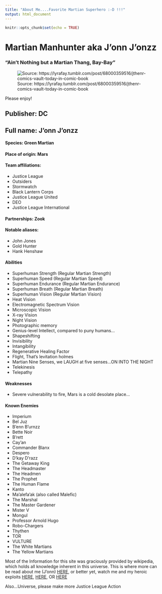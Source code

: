 ```yaml
---
title: "About Me....Favorite Martian Superhero :-D !!!"
output: html_document
---
```


```r
knitr::opts_chunk$set(echo = TRUE)
```

# Martian Manhunter aka J'onn J'onzz
### "Ain't Nothing but a Martian Thang, Bay-Bay"


![Source: https://lyrafay.tumblr.com/post/68000359516/jthenr-comics-vault-today-in-comic-book](imgs/jonjonz.jpg)


Please enjoy!

## Publisher: DC

## Full name:	J'onn J'onzz

#### Species:	Green Martian

#### Place of origin:	Mars

#### Team affiliations:	
- Justice League
- Outsiders
- Stormwatch
- Black Lantern Corps
- Justice League United
- DEO
- Justice League International

#### Partnerships:	Zook

#### Notable aliases:
- John Jones
- Gold Hunter
- Hank Henshaw

#### Abilities	
- Superhuman Strength (Regular Martian Strength)
- Superhuman Speed (Regular Martian Speed)
- Superhuman Endurance (Regular Martian Endurance)
- Superhuman Breath (Regular Martian Breath)
- Superhuman Vision (Regular Martian Vision)
- Heat Vision
- Electromagnetic Spectrum Vision
- Microscopic Vision
- X-ray Vision
- Night Vision
- Photographic memory
- Genius-level Intellect, compared to puny humans...
- Shapeshifting
- Invisibility
- Intangibility
- Regenerative Healing Factor
- Flight, That's levitation holmes
- Martian Nine Senses, we LAUGH at five senses...ON INTO THE NIGHT
- Telekinesis
- Telepathy

#### Weaknesses
- Severe vulnerability to fire, Mars is a cold desolate place...


#### Known Enemies
- Imperium 
- Bel Juz 
- B'enn B'urnzz
- Bette Noir
- B'rett
- Cay'an 
- Commander Blanx
- Despero
- D'kay D'razz
- The Getaway King
- The Headmaster
- The Headmen
- The Prophet
- The Human Flame
- Kanto
- Ma'alefa'ak (also called Malefic)
- The Marshal
- The Master Gardener
- Mister V
- Mongul
- Professor Arnold Hugo
- Robo-Chargers
- Thythen
- TOR 
- VULTURE
- The White Martians 
- The Yellow Martians

Most of the Information for this site was graciously provided by wikipedia, which holds all knowledge inherent in this universe. This is where more can be read about me (J'onn) [HERE](https://en.wikipedia.org/wiki/Martian_Manhunter), or better yet, watch me and my heroic exploits [HERE](https://www.imdb.com/title/tt0275137/?ref_=nv_sr_3?ref_=nv_sr_3), [HERE](https://www.imdb.com/title/tt6025022/?ref_=nv_sr_4?ref_=nv_sr_4), OR [HERE](https://www.imdb.com/title/tt5419200/?ref_=nv_sr_8?ref_=nv_sr_8)

Also...Universe, please make more Justice League Action


